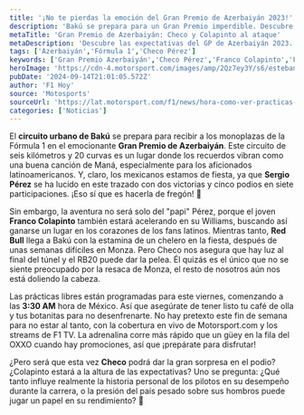 ```yaml
---
title: '¡No te pierdas la emoción del Gran Premio de Azerbaiyán 2023!'
description: 'Bakú se prepara para un Gran Premio imperdible. Descubre qué sorpresas traerán Checo Pérez y Franco Colapinto en esta emocionante carrera.'
metaTitle: 'Gran Premio de Azerbaiyán: Checo y Colapinto al ataque'
metaDescription: 'Descubre las expectativas del GP de Azerbaiyán 2023. ¿Podrá Checo Pérez sorprender y Colapinto brillar? ¡Entérate ya!'
tags: ['Azerbaiyán','Fórmula 1','Checo Pérez']
keywords: ['Gran Premio Azerbaiyán','Checo Pérez','Franco Colapinto','Fórmula 1','circuito urbano Bakú']
heroImage: 'https://cdn-4.motorsport.com/images/amp/2Qz7ey3Y/s6/esteban-ocon-alpine-a523.jpg'
pubDate: '2024-09-14T21:01:05.572Z'
author: 'F1 Hoy'
source: 'Motosports'
sourceUrl: 'https://lat.motorsport.com/f1/news/hora-como-ver-practicas-azerbaiyan-f1-2024/10653567/?utm_source=RSS&utm_medium=referral&utm_campaign=RSS-F1&utm_term=News&utm_content=lat'
categories: ['Noticias']
---
```

El **circuito urbano de Bakú** se prepara para recibir a los monoplazas de la Fórmula 1 en el emocionante **Gran Premio de Azerbaiyán**. Este circuito de seis kilómetros y 20 curvas es un lugar donde los recuerdos vibran como una buena canción de Maná, especialmente para los aficionados latinoamericanos. Y, claro, los mexicanos estamos de fiesta, ya que **Sergio Pérez** se ha lucido en este trazado con dos victorias y cinco podios en siete participaciones. ¡Eso sí que es hacerla de fregón! 🙌

Sin embargo, la aventura no será solo del "papi" Pérez, porque el joven **Franco Colapinto** también estará acelerando en su Williams, buscando así ganarse un lugar en los corazones de los fans latinos. Mientras tanto, **Red Bull** llega a Bakú con la estamina de un chelero en la fiesta, después de unas semanas difíciles en Monza. Pero Checo nos asegura que hay luz al final del túnel y el RB20 puede dar la pelea. Él quizás es el único que no se siente preocupado por la resaca de Monza, el resto de nosotros aún nos está doliendo la cabeza.

Las prácticas libres están programadas para este viernes, comenzando a las **3:30 AM** hora de México. Así que asegúrate de tener listo tu café de olla y tus botanitas para no desenfrenarte. No hay pretexto este fin de semana para no estar al tanto, con la cobertura en vivo de Motorsport.com y los streams de F1 TV. La adrenalina corre más rápido que un güey en la fila del OXXO cuando hay promociones, así que ¡prepárate para disfrutar!

¿Pero será que esta vez **Checo** podrá dar la gran sorpresa en el podio? ¿Colapinto estará a la altura de las expectativas? Uno se pregunta: ¿Qué tanto influye realmente la historia personal de los pilotos en su desempeño durante la carrera, o la presión del país pesado sobre sus hombros puede jugar un papel en su rendimiento? 🤔



